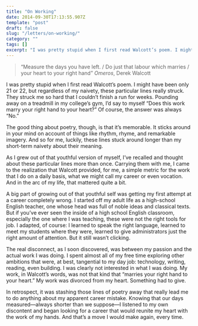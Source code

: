 ```yaml
---
title: "On Working"
date: 2014-09-30T17:13:55.907Z
template: "post"
draft: false
slug: "/letters/on-working/"
category: ""
tags: []
excerpt: "I was pretty stupid when I first read Walcott’s poem. I might have been only 21 or 22, but regardless of my naivety, these particular lines really struck. They struck me so hard that I couldn’t…"
---
```



> “Measure the days you have left. / Do just that labour which marries / your heart to your right hand” _Omeros_, Derek Walcott

I was pretty stupid when I first read Walcott’s poem. I might have been only 21 or 22, but regardless of my naivety, these particular lines really struck. They struck me so hard that I couldn’t finish a run for weeks. Pounding away on a treadmill in my college’s gym, I’d say to myself “Does this work marry your right hand to your heart?” Of course, the answer was always “No.”

The good thing about poetry, though, is that it’s memorable. It sticks around in your mind on account of things like rhythm, rhyme, and remarkable imagery. And so for me, luckily, these lines stuck around longer than my short-term naivety about their meaning.

As I grew out of that youthful version of myself, I’ve recalled and thought about these particular lines more than once. Carrying them with me, I came to the realization that Walcott provided, for me, a simple metric for the work that I do on a daily basis, what we might call my career or even vocation. And in the arc of my life, that mattered quite a bit.

A big part of growing out of that youthful self was getting my first attempt at a career completely wrong. I started off my adult life as a high-school English teacher, one whose head was full of noble ideas and classical texts. But if you’ve ever seen the inside of a high school English classroom, especially the one where I was teaching, these were not the right tools for job. I adapted, of course: I learned to speak the right language, learned to meet my students where they were, learned to give administrators just the right amount of attention. But it still wasn’t clicking.

The real disconnect, as I soon discovered, was between my passion and the actual work I was doing. I spent almost all of my free time exploring other ambitions that were, at best, tangential to my day job: technology, writing, reading, even building. I was clearly not interested in what I was doing. My work, in Walcott’s words, was not that kind that “marries your right hand to your heart.” My work was divorced from my heart. Something had to give.

In retrospect, it was stashing those lines of poetry away that really lead me to do anything about my apparent career mistake. Knowing that our days measured—always shorter than we suppose—I listened to my own discontent and began looking for a career that would reunite my heart with the work of my hands. And that’s a move I would make again, every time.
